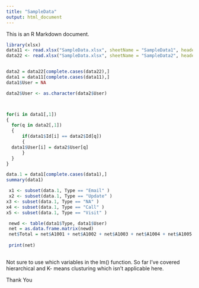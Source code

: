 ---
title: "SampleData"
output: html_document
---

This is an R Markdown document.


```{r}
library(xlsx)
data11 <- read.xlsx("SampleData.xlsx", sheetName = "SampleData1", header = TRUE)
data22 <- read.xlsx("SampleData.xlsx", sheetName = "SampleData2", header = TRUE)


data2 = data22[complete.cases(data22),]
data1 = data11[complete.cases(data11),]
data1$User = NA

data2$User <- as.character(data2$User)



for(i in data1[,1])
{
  for(q in data2[,1])
  {
      if(data1$Id[i] == data2$Id[q])
      {
  data1$User[i] = data2$User[q]
      }
  }
}

data.1 = data1[complete.cases(data1),]
summary(data1)
```

```{r, echo=FALSE}
 x1 <- subset(data.1, Type == "Email" )
 x2 <- subset(data.1, Type == "Update" )
x3 <- subset(data.1, Type == "NA" )
x4 <- subset(data.1, Type == "Call" )
x5 <- subset(data.1, Type == "Visit" )
```

```{r}
 newd <- table(data1$Type, data1$User)
 net = as.data.frame.matrix(newd)
 net$Total = net$A1001 + net$A1002 + net$A1003 + net$A1004 + net$A1005
 
 print(net)
 
```
Not sure to use which variables in the lm() function. So far I've covered hierarchical and K- means clusturing which isn't applicable here.

Thank You

